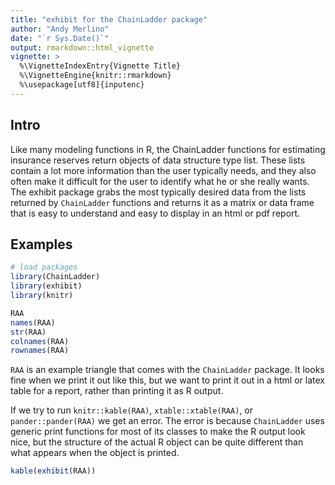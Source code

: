 ```yaml
---
title: "exhibit for the ChainLadder package"
author: "Andy Merlino"
date: "`r Sys.Date()`"
output: rmarkdown::html_vignette
vignette: >
  %\VignetteIndexEntry{Vignette Title}
  %\VignetteEngine{knitr::rmarkdown}
  %\usepackage[utf8]{inputenc}
---
```


## Intro

Like many modeling functions in R, the ChainLadder functions for estimating insurance reserves return objects of data structure type list.  These lists contain a lot more information than the user typically needs, and they also often make it difficult for the user to identify what he or she really wants.  The exhibit package grabs the most typically desired data from the lists returned by `ChainLadder` functions and returns it as a matrix or data frame that is easy to understand and easy to display in an html or pdf report.

## Examples

```r
# load packages
library(ChainLadder)
library(exhibit)
library(knitr)
```

```r
RAA
names(RAA)
str(RAA)
colnames(RAA)
rownames(RAA)
```

`RAA` is an example triangle that comes with the `ChainLadder` package.  It looks fine when we print it out like this, but we want to print it out in a html or latex table for a report, rather than printing it as R output.

If we try to run `knitr::kable(RAA)`, `xtable::xtable(RAA)`, or `pander::pander(RAA)` we get an error.  The error is because `ChainLadder` uses generic print functions for most of its classes to make the R output look nice, but the structure of the actual R object can be quite different than what appears when the object is printed.

```r
kable(exhibit(RAA))
```
